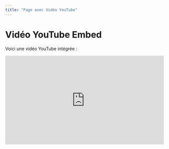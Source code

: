 ```yaml
---
title: "Page avec Vidéo YouTube"
---
```


# Vidéo YouTube Embed

Voici une vidéo YouTube intégrée :

<div style="position: relative; padding-bottom: 56.25%; height: 0; overflow: hidden;">
  <iframe 
    src="https://www.youtube.com/embed/wh2g3igCEYE" 
    style="position: absolute; top: 0; left: 0; width: 100%; height: 100%;"
    frameborder="0" 
    allow="accelerometer; autoplay; clipboard-write; encrypted-media; gyroscope; picture-in-picture" 
    allowfullscreen>
  </iframe>
</div>